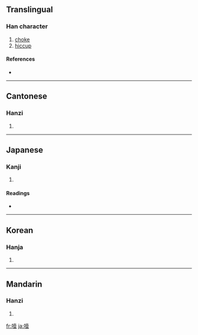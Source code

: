 ==Translingual==

===Han character===
{{Han char|rn=30|rad=口|as=12|sn=15|four=6401<sub>8</sub>|canj=口土月廿 (RGBT)}}

# [[choke]]
# [[hiccup]]

====References====
* {{Han ref|kx=0208.280|dkj=04307|dj=0431.200|hdz=10681.030|uh=564E|ud=22094|bh=BC4F|bd=48207}}

----

==Cantonese==

===Hanzi===
{{yue-hanzi|jyut=|y=yit3}}

# {{defn|Cantonese}}

----

==Japanese==

===Kanji===
{{ja-kanji|grade=|rs=口12}}

# {{defn|Japanese}}

====Readings====
* {{ja-readings|on=[[いつ]] (itsu), [[えつ]] (etsu)|kun=[[むせぶ]] (musebu)}}

----

==Korean==

===Hanja===
{{ko-hanja|hangeul=열|rv=yeol|mr=yŏl}}

# {{defn|Korean}}

----

==Mandarin==

===Hanzi===
{{cmn-hanzi|pin=[[yē]] ([[ye1]]), [[zhān]] ([[zhan1]])|wg=yeh<sup>1</sup>, chan<sup>1</sup>}}

# {{defn|Mandarin}}

[[fr:噎]]
[[ja:噎]]
